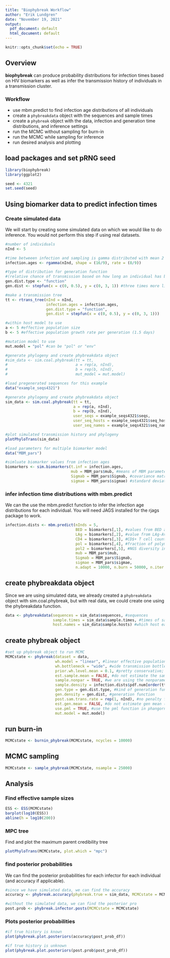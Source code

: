 ```yaml
---
title: "Biophybreak Workflow"
author: "Erik Lundgren"
date: "November 19, 2021"
output:
  pdf_document: default
  html_document: default
---
```


```r
knitr::opts_chunk$set(echo = TRUE)
```

## Overview

**biophybreak** can produce probability distributions for infection times based on HIV biomarkers 
as well as infer the transmission history of individuals in a transmission cluster.

### Workflow

- use mbm.predict to find infection age distributions of all individuals
- create a `phybreakdata` object with the sequences and sample times
- create a `phybreak` object with the data, infection and generation time distributions, and inference settings
- run the MCMC without sampling for burn-in
- run the MCMC while sampling for inference
- run desired analysis and plotting

## load packages and set pRNG seed

```r
library(biophybreak)
library(ggplot2)

seed <- 4321
set.seed(seed)
```

## Using biomarker data to predict infection times

### Create simulated data

We will start by creating some simulated data on which we would like to do inference. 
You would not perform this step if using real datasets.

```r
#number of individuals
nInd <- 5

#time betweeen infection and sampling is gamma distributed with mean 2 and sd 1.5
infection.ages <- rgamma(nInd, shape = (16/9), rate = (8/9))

#type of distribution for generation function
#(relative chance of transmission based on how long an individual has been infected)
gen.dist.type <- "function"
gen.dist <- stepfun(x = c(0, 0.5), y = c(0, 3, 1)) #three times more likely to transmit in first 6 months

#make a transmission tree
tt <- rtrans_tree(nInd = nInd, 
                  infection.ages = infection.ages, 
                  gen.dist.type = "function", 
                  gen.dist = stepfun(x = c(0, 0.5), y = c(0, 3, 1))) 

#within host model to use
a <- 5 #effective population size
b <- 5 #effective population growth rate per generation (1.5 days)

#mutation model to use
mut.model = "pol" #can be "pol" or "env"

#generate phylogeny and create phybreakdata object
#sim_data <- sim.coal.phybreak(tt = tt, 
#                              a = rep(a, nInd), 
#                              b = rep(b, nInd), 
#                              mut_model = mut.model) 

#load pregenerated sequences for this example
data("example_seqs4321")

#generate phylogeny and create phybreakdata object
sim_data <- sim.coal.phybreak(tt = tt, 
                              a = rep(a, nInd), 
                              b = rep(b, nInd), 
                              user_seqs = example_seqs4321$seqs,
                              user_seq_hosts = example_seqs4321$seq_hosts,
                              user_seq_names = example_seqs4321$seq_names)

#plot simulated transmission history and phylogeny
plotPhyloTrans(sim_data)

#load parameters for multiple biomarker model
data("MBM_pars")

#simluate biomarker values from infection ages
biomarkers <- sim.biomarkers(t.inf = infection.ages, 
                             mub = MBM_pars$mub, #means of MBM parameters
                             Sigmab = MBM_pars$Sigmab, #covariance matrix of MBM parameters
                             sigmae = MBM_pars$sigmae) #standard deviations of gaussian noise for each biomarker
```

### infer infection time distributions with mbm.predict

We can the use the mbm.predict function to infer the infection age distributions for each individual.
You will need JAGS installed for the rjags package to work.

```r
infection.dists <- mbm.predict(nInds = 5,
                               BED = biomarkers[,1], #values from BED assay (OD-n))
                               LAg = biomarkers[,2], #value from LAg-Avidity assay
                               CD4 = biomarkers[,3], #CD$+ T cell count
                               pol = biomarkers[,4], #fraction of polymorphic sites in pol gene
                               pol2 = biomarkers[,5], #NGS diversity in pol gene
                               mub = MBM_pars$mub, 
                               Sigmab = MBM_pars$Sigmab, 
                               sigmae = MBM_pars$sigmae,
                               n.adapt = 10000, n.burn = 50000, n.iter = 100000, output.raw = TRUE)
```

## create phybreakdata object

Since we are using simulated data, we already created a `phybreakdata` object with sim.coal.phybreak, 
but with real data, we could create one using the phybreakdata function.

```r
data <- phybreakdata(sequences = sim_data$sequences, #sequences
                     sample.times = sim_data$sample.times, #times of samples
                     host.names = sim_data$sample.hosts) #which host each sample was taken from
```

## create phybreak object

```r
#set up phybreak object to run MCMC
MCMCstate <- phybreak(dataset = data, 
                      wh.model = "linear", #linear effective population size growth
                      wh.bottleneck = "wide", #wide transmission bottleneck
                      prior.wh.level.mean = 0.1, #pretty conservative; corresponds to a mean of about 24 for a
                      est.sample.mean = FALSE, #do not estimate the sample mean (because we are using the nonparametric distributions)
                      sample.nonpar = TRUE, #we are using the nonparametric distributions from the MBM
                      sample.density = infection.dists$pdf.num[order(tt$t_sam)], #distrubutions from MBM, ordered by sampling time
                      gen.type = gen.dist.type, #kind of generation function
                      gen.density = gen.dist, #generation function
                      post.sam.trans.rate = rep(1, nInd), #no penalty for transmission after sampling
                      est.gen.mean = FALSE, #do not estimate gen mean (because function is provided)
                      use.pml = TRUE, #use the pml function in phangorn for the sequence likelihood with GTR model
                      mut.model = mut.model)
```

## run burn-in

```r
MCMCstate <- burnin_phybreak(MCMCstate, ncycles = 10000)
```

## MCMC sampling

```r
MCMCstate <- sample_phybreak(MCMCstate, nsample = 25000)
```

## Analysis

### Find effective sample sizes
```r
ESS <- ESS(MCMCstate)
barplot(log10(ESS))
abline(h = log10(200))
```

### MPC tree

Find and plot the maximum parent credibility tree
```r
plotPhyloTrans(MCMCstate, plot.which = "mpc")
```

### find posterior probabilities

We can find the posterior probabilities for each infector for each individual (and accuracy if applicable).

```r
#since we have simulated data, we can find the accuracy
accuracy <- phybreak.accuracy(phybreak.true = sim_data, MCMCstate = MCMCstate)

#without the simulated data, we can find the posterior pro
post.prob <- phybreak.infector.posts(MCMCstate = MCMCstate)
```

### Plots posterior probabilities

```r
#if true history is known
plot(phybreak.plot.posteriors(accuracy$post_prob_df))

#if true history is unknown
plot(phybreak.plot.posteriors(post.prob$post_prob_df))
```